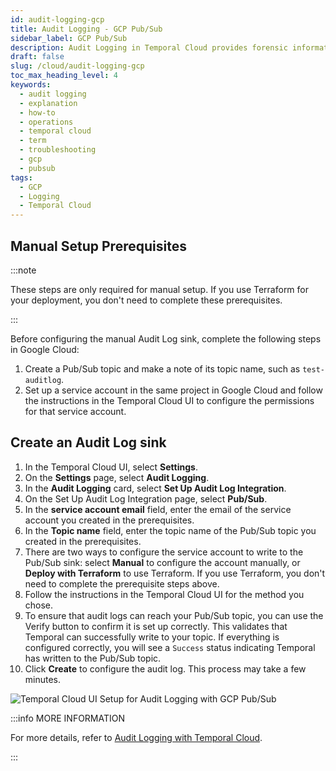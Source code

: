 ```yaml
---
id: audit-logging-gcp
title: Audit Logging - GCP Pub/Sub
sidebar_label: GCP Pub/Sub
description: Audit Logging in Temporal Cloud provides forensic information, integrating with GCP Pub/Sub for secure data handling and supporting key Admin and API Key operations. This streamlines audit and compliance processes.
draft: false
slug: /cloud/audit-logging-gcp
toc_max_heading_level: 4
keywords:
  - audit logging
  - explanation
  - how-to
  - operations
  - temporal cloud
  - term
  - troubleshooting
  - gcp
  - pubsub
tags:
  - GCP
  - Logging
  - Temporal Cloud
---
```



## Manual Setup Prerequisites

:::note

These steps are only required for manual setup.
If you use Terraform for your deployment, you don't need to complete these prerequisites.

:::

Before configuring the manual Audit Log sink, complete the following steps in Google Cloud:

1. Create a Pub/Sub topic and make a note of its topic name, such as `test-auditlog`.
1. Set up a service account in the same project in Google Cloud and follow the instructions in the
   Temporal Cloud UI to configure the permissions for that service account.

## Create an Audit Log sink

1. In the Temporal Cloud UI, select **Settings**.
1. On the **Settings** page, select **Audit Logging**.
1. In the **Audit Logging** card, select **Set Up Audit Log Integration**.
1. On the Set Up Audit Log Integration page, select **Pub/Sub**.
1. In the **service account email** field, enter the email of the service account you created in the prerequisites.
1. In the **Topic name** field, enter the topic name of the Pub/Sub topic you created in the prerequisites.
1. There are two ways to configure the service account to write to the Pub/Sub sink: select **Manual** to configure the account manually, or **Deploy with Terraform** to use Terraform.
   If you use Terraform, you don't need to complete the prerequisite steps above.
1. Follow the instructions in the Temporal Cloud UI for the method you chose.
1. To ensure that audit logs can reach your Pub/Sub topic, you can use the Verify button to confirm it is set up correctly. This validates that Temporal can successfully write to your topic.
If everything is configured correctly, you will see a `Success` status indicating Temporal has written to the Pub/Sub topic.
1. Click **Create** to configure the audit log.
   This process may take a few minutes.

![Temporal Cloud UI Setup for Audit Logging with GCP Pub/Sub](/img/cloud/gcp/audit-logging-pub-sub-gcp.png)

:::info MORE INFORMATION

For more details, refer to [Audit Logging with Temporal Cloud](https://docs.temporal.io/cloud/audit-logging).

:::
